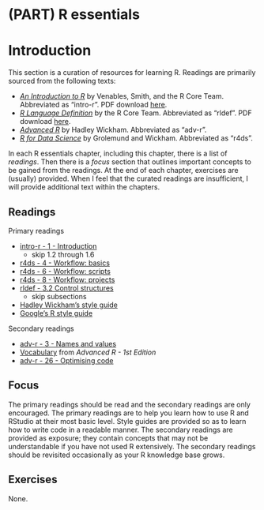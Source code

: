 # (PART) R essentials {-}

# Introduction {#r-essentials-intro}

This section is a curation of resources for learning R. Readings are primarily sourced from the following texts:

* [*An Introduction to R*](https://cran.r-project.org/doc/manuals/r-release/R-intro.html) by Venables, Smith, and the R Core Team. Abbreviated as "intro-r". PDF download [here](https://cran.r-project.org/doc/manuals/r-release/R-intro.pdf).
* [*R Language Definition*](https://cran.r-project.org/doc/manuals/r-release/R-lang.html) by the R Core Team. Abbreviated as "rldef". PDF download [here](https://cran.r-project.org/doc/manuals/r-release/R-lang.pdf).
* [*Advanced R*](https://adv-r.hadley.nz/) by Hadley Wickham. Abbreviated as "adv-r".
* [*R for Data Science*](http://r4ds.had.co.nz/) by Grolemund and Wickham. Abbreviated as "r4ds".

In each R essentials chapter, including this chapter, there is a list of *readings*. Then there is a *focus* section that outlines important concepts to be gained from the readings. At the end of each chapter, exercises are (usually) provided. When I feel that the curated readings are insufficient, I will provide additional text within the chapters.


## Readings

Primary readings

* [intro-r - 1 - Introduction](https://cran.r-project.org/doc/manuals/r-release/R-intro.html#Introduction-and-preliminaries)
    * skip 1.2 through 1.6
* [r4ds - 4 - Workflow: basics](http://r4ds.had.co.nz/workflow-basics.html)
* [r4ds - 6 - Workflow: scripts](http://r4ds.had.co.nz/workflow-scripts.html)
* [r4ds - 8 - Workflow: projects](http://r4ds.had.co.nz/workflow-projects.html)
* [rldef - 3.2 Control structures](https://cran.r-project.org/doc/manuals/r-release/R-lang.html#Control-structures)
    * skip subsections
* [Hadley Wickham's style guide](http://adv-r.had.co.nz/Style.html)
* [Google's R style guide](https://google.github.io/styleguide/Rguide.xml)

Secondary readings

* [adv-r - 3 - Names and values](https://adv-r.hadley.nz/names-values.html)
* [Vocabulary](http://adv-r.had.co.nz/Vocabulary.html) from *Advanced R - 1st Edition*
* [adv-r - 26 - Optimising code](https://adv-r.hadley.nz/profiling.html)

## Focus

The primary readings should be read and the secondary readings are only encouraged. The primary readings are to help you learn how to use R and RStudio at their most basic level. Style guides are provided so as to learn how to write code in a readable manner. The secondary readings are provided as exposure; they contain concepts that may not be understandable if you have not used R extensively. The secondary readings should be revisited occasionally as your R knowledge base grows.

## Exercises

None.
